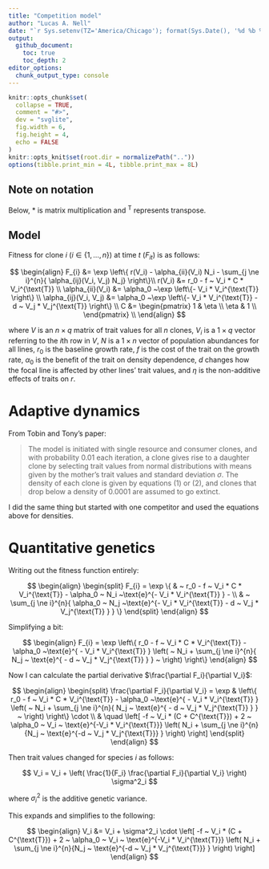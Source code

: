 ```yaml
---
title: "Competition model"
author: "Lucas A. Nell"
date: "`r Sys.setenv(TZ='America/Chicago'); format(Sys.Date(), '%d %b %Y')`"
output:
  github_document:
    toc: true
    toc_depth: 2
editor_options: 
  chunk_output_type: console
---
```


```r
knitr::opts_chunk$set(
  collapse = TRUE,
  comment = "#>",
  dev = "svglite", 
  fig.width = 6,
  fig.height = 4,
  echo = FALSE
)
knitr::opts_knit$set(root.dir = normalizePath(".."))
options(tibble.print_min = 4L, tibble.print_max = 8L)
```


## Note on notation

Below, $*$ is matrix multiplication
and
${}^{\text{T}}$ represents transpose.


## Model


Fitness for clone $i$ ($i \in \{1, \ldots, n\}$) at time $t$ ($F_{it}$) is as follows:

$$
\begin{align}
    F_{i} &= \exp \left\{ r(V_i) - \alpha_{ii}(V_i) N_i - \sum_{j \ne i}^{n}{
        \alpha_{ij}(V_i, V_j) N_j}  \right\}\\
    r(V_i) &= r_0 - f ~ V_i * C * V_i^{\text{T}} \\
    \alpha_{ii}(V_i) &= \alpha_0 ~\exp \left\{- V_i * V_i^{\text{T}} \right\} \\
    \alpha_{ij}(V_i, V_j) &= \alpha_0 ~\exp \left\{- V_i * V_i^{\text{T}} - d ~ V_j * V_j^{\text{T}} \right\} \\
    C &=
        \begin{pmatrix}
            1       & \eta  \\
            \eta    & 1     \\
        \end{pmatrix} \\
\end{align}
$$

where
$V$ is an $n \times q$ matrix of trait values for all $n$ clones,
$V_i$ is a $1 \times q$ vector referring to the $i$th row in $V$,
$N$ is a $1 \times n$ vector of population abundances for all lines,
$r_0$ is the baseline growth rate,
$f$ is the cost of the trait on the growth rate,
$\alpha_0$ is the benefit of the trait on density dependence,
$d$ changes how the focal line is affected by other lines' trait values,
and
$\eta$ is the non-additive effects of traits on $r$.



# Adaptive dynamics

From Tobin and Tony's paper:

> The model is initiated with single resource and consumer clones, and with 
> probability 0.01 each iteration, a clone gives rise to a daughter clone by
> selecting trait values from normal distributions with means given by the
> mother's trait values and standard deviation $\sigma$. The density of each clone is
> given by equations (1) or (2), and clones that drop below a density of 0.0001
> are assumed to go extinct.

I did the same thing but started with one competitor and used the equations above
for densities.



# Quantitative genetics

Writing out the fitness function entirely:

$$
\begin{align}
\begin{split}
F_{i} = \exp \{ 
    & ~ r_0 - f ~ V_i * C * V_i^{\text{T}} - \alpha_0 ~ N_i ~\text{e}^{- V_i * V_i^{\text{T}} } - \\
    & ~ \sum_{j \ne i}^{n}{ \alpha_0 ~ N_j ~\text{e}^{- V_i * V_i^{\text{T}} - d ~ V_j * V_j^{\text{T}} } } \}
\end{split}
\end{align}
$$

Simplifying a bit:

$$
\begin{align}
F_{i} = \exp \left\{ 
        r_0 - f ~ V_i * C * V_i^{\text{T}} - \alpha_0 ~\text{e}^{ - V_i * V_i^{\text{T}} } 
        \left( ~ N_i + \sum_{j \ne i}^{n}{ N_j ~ \text{e}^{ - d ~ V_j * V_j^{\text{T}} } } ~ \right)
    \right\}
\end{align}
$$

Now I can calculate the partial derivative $\frac{\partial F_i}{\partial V_i}$:

$$
\begin{align}
\begin{split}
\frac{\partial F_i}{\partial V_i} = \exp & \left\{
        r_0 - f ~ V_i * C * V_i^{\text{T}} - \alpha_0 ~\text{e}^{ - V_i * V_i^{\text{T}} } 
        \left( ~ N_i + \sum_{j \ne i}^{n}{ N_j ~ \text{e}^{ - d ~ V_j * V_j^{\text{T}} } } ~ \right)
    \right\} \cdot \\
    & \quad \left[ 
        -f ~ V_i * (C + C^{\text{T}}) + 2 ~ \alpha_0 ~ V_i ~ \text{e}^{-V_i * V_i^{\text{T}}} 
        \left(
            N_i + \sum_{j \ne i}^{n}{N_j ~ \text{e}^{-d ~ V_j * V_j^{\text{T}}} }
        \right)
    \right]
\end{split}
\end{align}
$$


Then trait values changed for species $i$ as follows:

$$
V_i = V_i + \left( \frac{1}{F_i} \frac{\partial F_i}{\partial V_i} \right) \sigma^2_i
$$

where $\sigma^2_i$ is the additive genetic variance.

This expands and simplifies to the following:

$$
\begin{align}
V_i &= V_i +  \sigma^2_i \cdot
    \left[ 
        -f ~ V_i * (C + C^{\text{T}}) + 2 ~ \alpha_0 ~ V_i ~ \text{e}^{-V_i * V_i^{\text{T}}} 
        \left(
            N_i + \sum_{j \ne i}^{n}{N_j ~ \text{e}^{-d ~ V_j * V_j^{\text{T}}} }
        \right)
    \right]
\end{align}
$$

